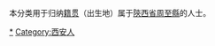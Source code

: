 {{Catnav|頁面分類|各種主題的頁面分類|依中国各省来作的分类|各地中国人|陝西人|西安人}}
{{Catnav|頁面分類|人物|各國人物|中国人|各地中国人|陝西人|西安人}}

本分类用于归纳[[籍贯|籍贯]]（出生地）属于[[陝西省|陝西省]][[周至縣|周至縣]]的人士。

[[Category:周至县|*]]
[[Category:西安人|Category:西安人]]